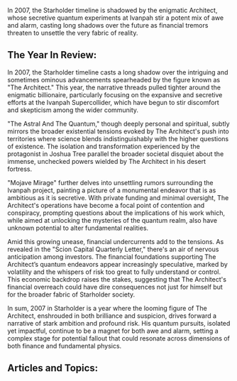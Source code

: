 In 2007, the Starholder timeline is shadowed by the enigmatic Architect, whose secretive quantum experiments at Ivanpah stir a potent mix of awe and alarm, casting long shadows over the future as financial tremors threaten to unsettle the very fabric of reality.


## The Year In Review:
In 2007, the Starholder timeline casts a long shadow over the intriguing and sometimes ominous advancements spearheaded by the figure known as "The Architect." This year, the narrative threads pulled tighter around the enigmatic billionaire, particularly focusing on the expansive and secretive efforts at the Ivanpah Supercollider, which have begun to stir discomfort and skepticism among the wider community.

"The Astral And The Quantum," though deeply personal and spiritual, subtly mirrors the broader existential tensions evoked by The Architect's push into territories where science blends indistinguishably with the higher questions of existence. The isolation and transformation experienced by the protagonist in Joshua Tree parallel the broader societal disquiet about the immense, unchecked powers wielded by The Architect in his desert fortress.

"Mojave Mirage" further delves into unsettling rumors surrounding the Ivanpah project, painting a picture of a monumental endeavor that is as ambitious as it is secretive. With private funding and minimal oversight, The Architect's operations have become a focal point of contention and conspiracy, prompting questions about the implications of his work which, while aimed at unlocking the mysteries of the quantum realm, also have unknown potential to alter fundamental realities.

Amid this growing unease, financial undercurrents add to the tensions. As revealed in the "Scion Capital Quarterly Letter," there's an air of nervous anticipation among investors. The financial foundations supporting The Architect’s quantum endeavors appear increasingly speculative, marked by volatility and the whispers of risk too great to fully understand or control. This economic backdrop raises the stakes, suggesting that The Architect's financial overreach could have dire consequences not just for himself but for the broader fabric of Starholder society.

In sum, 2007 in Starholder is a year where the looming figure of The Architect, enshrouded in both brilliance and suspicion, drives forward a narrative of stark ambition and profound risk. His quantum pursuits, isolated yet impactful, continue to be a magnet for both awe and alarm, setting a complex stage for potential fallout that could resonate across dimensions of both finance and fundamental physics.

## Articles and Topics:

